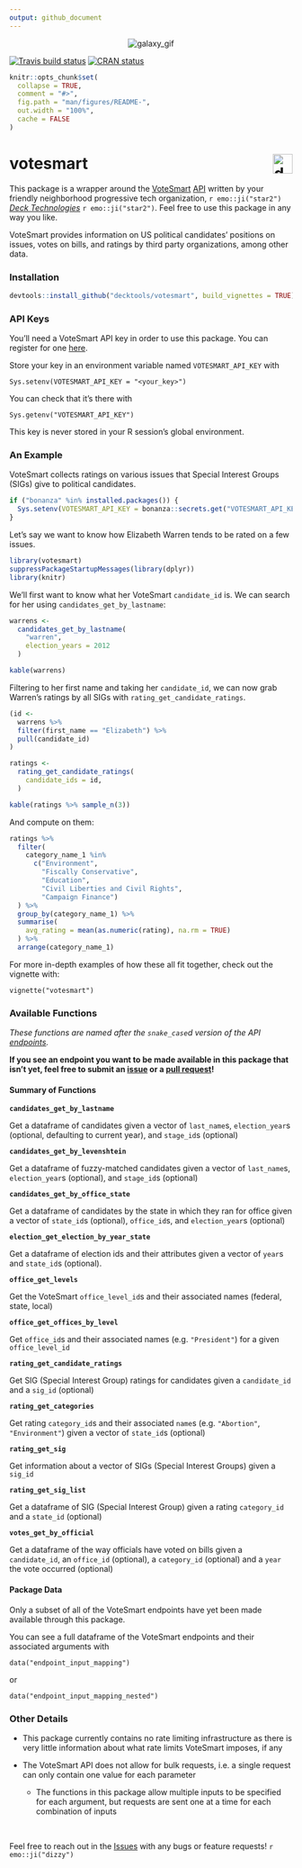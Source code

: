 ```yaml
---
output: github_document
---
```


<p align="center">
<img src="https://media.giphy.com/media/pD4mUFQR0ovmg/giphy.gif" alt="galaxy_gif">
</p>

<!-- badges: start -->
[![Travis build status](https://travis-ci.com/decktools/votesmart.svg?token=G3ZELzKsL1syAMRqs54K&branch=master)](https://travis-ci.com/decktools/votesmart) 
[![CRAN status](https://www.r-pkg.org/badges/version/votesmart)](https://CRAN.R-project.org/package=votesmart)
<!-- badges: end -->

```r
knitr::opts_chunk$set(
  collapse = TRUE,
  comment = "#>",
  fig.path = "man/figures/README-",
  out.width = "100%",
  cache = FALSE
)
```


votesmart <img src="./man/img/deck_logo.png" alt="deck" height="35px" align="right" />
====================================================================================

This package is a wrapper around the [VoteSmart](https://justfacts.votesmart.org/) [API](http://api.votesmart.org/docs/) written by your friendly neighborhood progressive tech organization, `r emo::ji("star2")` [*Deck Technologies*](https://www.deck.tools/) `r emo::ji("star2")`. Feel free to use this package in any way you like.

VoteSmart provides information on US political candidates' positions on issues, votes on bills, and ratings by third party organizations, among other data.


### Installation

``` r
devtools::install_github("decktools/votesmart", build_vignettes = TRUE)
```

### API Keys

You'll need a VoteSmart API key in order to use this package. You can register for one [here](https://votesmart.org/share/api#.XjxqEjJKjOQ).

Store your key in an environment variable named `VOTESMART_API_KEY` with

```
Sys.setenv(VOTESMART_API_KEY = "<your_key>")
```

You can check that it's there with

```
Sys.getenv("VOTESMART_API_KEY")
```

This key is never stored in your R session's global environment.

### An Example

VoteSmart collects ratings on various issues that Special Interest Groups (SIGs) give to political candidates.

```r
if ("bonanza" %in% installed.packages()) {
  Sys.setenv(VOTESMART_API_KEY = bonanza::secrets.get("VOTESMART_API_KEY"))
}
```

Let's say we want to know how Elizabeth Warren tends to be rated on a few issues.

```r
library(votesmart)
suppressPackageStartupMessages(library(dplyr))
library(knitr)
```


We'll first want to know what her VoteSmart `candidate_id` is. We can search for her using `candidates_get_by_lastname`:

```r
warrens <- 
  candidates_get_by_lastname(
    "warren", 
    election_years = 2012
  )

kable(warrens)
```

Filtering to her first name and taking her `candidate_id`, we can now grab Warren's ratings by all SIGs with `rating_get_candidate_ratings`.

```r
(id <- 
  warrens %>% 
  filter(first_name == "Elizabeth") %>% 
  pull(candidate_id)
)

ratings <- 
  rating_get_candidate_ratings(
    candidate_ids = id,
  )

kable(ratings %>% sample_n(3))
```

And compute on them:

```r
ratings %>% 
  filter(
    category_name_1 %in% 
      c("Environment", 
        "Fiscally Conservative",
        "Education", 
        "Civil Liberties and Civil Rights", 
        "Campaign Finance") 
  ) %>% 
  group_by(category_name_1) %>% 
  summarise(
    avg_rating = mean(as.numeric(rating), na.rm = TRUE)
  ) %>% 
  arrange(category_name_1)
```

For more in-depth examples of how these all fit together, check out the vignette with:

```
vignette("votesmart")
```

### Available Functions

*These functions are named after the `snake_case`d version of the API [endpoints](http://api.votesmart.org/docs/).*

**If you see an endpoint you want to be made available in this package that isn't yet, feel free to submit an [issue](https://github.com/decktools/votesmart/issues) or a [pull request](https://github.com/decktools/votesmart/pulls)!**


#### Summary of Functions

**`candidates_get_by_lastname`**

Get a dataframe of candidates given a vector of `last_name`s, `election_year`s (optional, defaulting to current year), and `stage_id`s (optional)

**`candidates_get_by_levenshtein`**

Get a dataframe of fuzzy-matched candidates given a vector of `last_name`s, `election_year`s (optional), and `stage_id`s (optional)

**`candidates_get_by_office_state`**

Get a dataframe of candidates by the state in which they ran for office given a vector of `state_id`s (optional), `office_id`s, and `election_year`s (optional)

**`election_get_election_by_year_state`**

Get a dataframe of election ids and their attributes given a vector of `year`s and `state_id`s (optional).

**`office_get_levels`**

Get the VoteSmart `office_level_id`s and their associated names (federal, state, local)

**`office_get_offices_by_level`**

Get `office_id`s and their associated names (e.g. `"President"`) for a given `office_level_id`

**`rating_get_candidate_ratings`** 

Get SIG (Special Interest Group) ratings for candidates given a `candidate_id` and a `sig_id` (optional)


**`rating_get_categories`**

Get rating `category_id`s and their associated `name`s (e.g. `"Abortion"`, `"Environment"`) given a vector of `state_id`s (optional)

**`rating_get_sig`**

Get information about a vector of SIGs (Special Interest Groups) given a `sig_id`


**`rating_get_sig_list`**

Get a dataframe of SIG (Special Interest Group) given a rating `category_id` and a `state_id` (optional)

**`votes_get_by_official`**

Get a dataframe of the way officials have voted on bills given a `candidate_id`, an `office_id` (optional), a `category_id` (optional) and a `year` the vote occurred (optional)


#### Package Data

Only a subset of all of the VoteSmart endpoints have yet been made available through this package.

You can see a full dataframe of the VoteSmart endpoints and their associated arguments with

```
data("endpoint_input_mapping")
```

or

```
data("endpoint_input_mapping_nested")
```

### Other Details

* This package currently contains no rate limiting infrastructure as there is very little information about what rate limits VoteSmart imposes, if any

* The VoteSmart API does not allow for bulk requests, i.e. a single request can only contain one value for each parameter
  * The functions in this package allow multiple inputs to be specified for each argument, but requests are sent one at a time for each combination of inputs
  
<br>

Feel free to reach out in the [Issues](https://github.com/decktools/votesmart/issues) with any bugs or feature requests! `r emo::ji("dizzy")`
